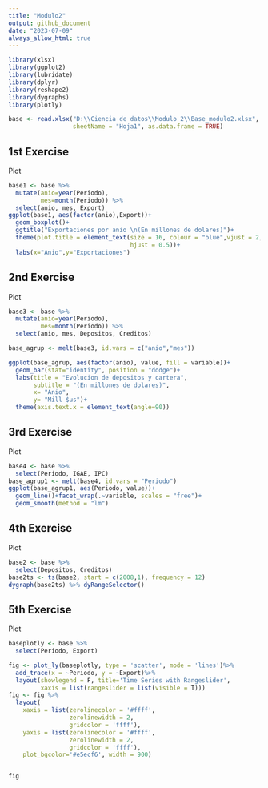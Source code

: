 ---
title: "Modulo2"
output: github_document
date: "2023-07-09"
always_allow_html: true
---

```{r library, include=FALSE}
library(xlsx)
library(ggplot2)
library(lubridate)
library(dplyr)
library(reshape2)
library(dygraphs)
library(plotly)
```


```{r loading, include=FALSE}
base <- read.xlsx("D:\\Ciencia de datos\\Modulo 2\\Base_modulo2.xlsx",
                  sheetName = "Hoja1", as.data.frame = TRUE)
```

## 1st Exercise

Plot

```{r first, echo=FALSE}
base1 <- base %>%
  mutate(anio=year(Periodo),
         mes=month(Periodo)) %>%
  select(anio, mes, Export)
ggplot(base1, aes(factor(anio),Export))+
  geom_boxplot()+
  ggtitle("Exportaciones por anio \n(En millones de dolares)")+
  theme(plot.title = element_text(size = 16, colour = "blue",vjust = 2,
                                  hjust = 0.5))+
  labs(x="Anio",y="Exportaciones")
```

## 2nd Exercise

Plot

```{r second, echo=FALSE}
base3 <- base %>%
  mutate(anio=year(Periodo),
         mes=month(Periodo)) %>%
  select(anio, mes, Depositos, Creditos)

base_agrup <- melt(base3, id.vars = c("anio","mes"))

ggplot(base_agrup, aes(factor(anio), value, fill = variable))+
  geom_bar(stat="identity", position = "dodge")+
  labs(title = "Evolucion de depositos y cartera",
       subtitle = "(En millones de dolares)",
       x= "Anio",
       y= "Mill $us")+
  theme(axis.text.x = element_text(angle=90))
```


## 3rd Exercise

Plot

```{r third, echo=FALSE, message=FALSE}
base4 <- base %>%
  select(Periodo, IGAE, IPC)
base_agrup1 <- melt(base4, id.vars = "Periodo")
ggplot(base_agrup1, aes(Periodo, value))+
  geom_line()+facet_wrap(.~variable, scales = "free")+
  geom_smooth(method = "lm")

```

## 4th Exercise

Plot

```{r fourth, echo=FALSE}
base2 <- base %>%
  select(Depositos, Creditos)
base2ts <- ts(base2, start = c(2008,1), frequency = 12)
dygraph(base2ts) %>% dyRangeSelector()
```


## 5th Exercise

Plot

```{r fifth, echo=FALSE, message=FALSE, comment="", warning=FALSE}
baseplotly <- base %>%
  select(Periodo, Export)

fig <- plot_ly(baseplotly, type = 'scatter', mode = 'lines')%>%
  add_trace(x = ~Periodo, y = ~Export)%>%
  layout(showlegend = F, title='Time Series with Rangeslider',
         xaxis = list(rangeslider = list(visible = T)))
fig <- fig %>%
  layout(
    xaxis = list(zerolinecolor = '#ffff',
                 zerolinewidth = 2,
                 gridcolor = 'ffff'),
    yaxis = list(zerolinecolor = '#ffff',
                 zerolinewidth = 2,
                 gridcolor = 'ffff'),
    plot_bgcolor='#e5ecf6', width = 900)


fig
```

